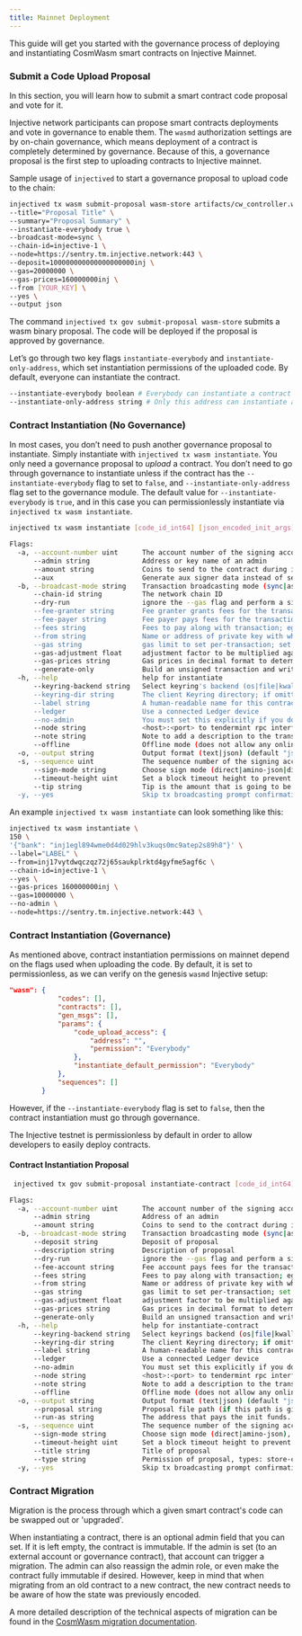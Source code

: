 ```yaml
---
title: Mainnet Deployment
---
```


This guide will get you started with the governance process of deploying and instantiating CosmWasm smart contracts on Injective Mainnet.

### Submit a Code Upload Proposal

In this section, you will learn how to submit a smart contract code proposal and vote for it.

Injective network participants can propose smart contracts deployments and vote in governance to enable them. The `wasmd` authorization settings are by on-chain governance, which means deployment of a contract is completely determined by governance. Because of this, a governance proposal is the first step to uploading contracts to Injective mainnet.

Sample usage of `injectived` to start a governance proposal to upload code to the chain:

```bash
injectived tx wasm submit-proposal wasm-store artifacts/cw_controller.wasm
--title="Proposal Title" \
--summary="Proposal Summary" \
--instantiate-everybody true \
--broadcast-mode=sync \
--chain-id=injective-1 \
--node=https://sentry.tm.injective.network:443 \
--deposit=100000000000000000000inj \
--gas=20000000 \
--gas-prices=160000000inj \
--from [YOUR_KEY] \
--yes \
--output json
```

The command `injectived tx gov submit-proposal wasm-store` submits a wasm binary proposal. The code will be deployed if the proposal is approved by governance.

Let’s go through two key flags `instantiate-everybody` and `instantiate-only-address`, which set instantiation permissions of the uploaded code. By default, everyone can instantiate the contract.

```bash
--instantiate-everybody boolean # Everybody can instantiate a contract from the code, optional
--instantiate-only-address string # Only this address can instantiate a contract instance from the code
```

### Contract Instantiation (No Governance)

In most cases, you don’t need to push another governance proposal to instantiate. Simply instantiate with `injectived tx wasm instantiate`. You only need a governance proposal to _upload_ a contract. You don’t need to go through governance to instantiate unless if the contract has the `--instantiate-everybody` flag to set to `false`, and `--instantiate-only-address` flag set to the governance module. The default value for `--instantiate-everybody` is `true`, and in this case you can permissionlessly instantiate via `injectived tx wasm instantiate`.

```bash
injectived tx wasm instantiate [code_id_int64] [json_encoded_init_args] --label [text] --admin [address,optional] --amount [coins,optional]  [flags]
```

```bash
Flags:
  -a, --account-number uint      The account number of the signing account (offline mode only)
      --admin string             Address or key name of an admin
      --amount string            Coins to send to the contract during instantiation
      --aux                      Generate aux signer data instead of sending a tx
  -b, --broadcast-mode string    Transaction broadcasting mode (sync|async) (default "sync")
      --chain-id string          The network chain ID
      --dry-run                  ignore the --gas flag and perform a simulation of a transaction, but don't broadcast it (when enabled, the local Keybase is not accessible)
      --fee-granter string       Fee granter grants fees for the transaction
      --fee-payer string         Fee payer pays fees for the transaction instead of deducting from the signer
      --fees string              Fees to pay along with transaction; eg: 10uatom
      --from string              Name or address of private key with which to sign
      --gas string               gas limit to set per-transaction; set to "auto" to calculate sufficient gas automatically. Note: "auto" option doesn't always report accurate results. Set a valid coin value to adjust the result. Can be used instead of "fees". (default 200000)
      --gas-adjustment float     adjustment factor to be multiplied against the estimate returned by the tx simulation; if the gas limit is set manually this flag is ignored  (default 1)
      --gas-prices string        Gas prices in decimal format to determine the transaction fee (e.g. 0.1uatom)
      --generate-only            Build an unsigned transaction and write it to STDOUT (when enabled, the local Keybase only accessed when providing a key name)
  -h, --help                     help for instantiate
      --keyring-backend string   Select keyring's backend (os|file|kwallet|pass|test|memory) (default "os")
      --keyring-dir string       The client Keyring directory; if omitted, the default 'home' directory will be used
      --label string             A human-readable name for this contract in lists
      --ledger                   Use a connected Ledger device
      --no-admin                 You must set this explicitly if you don't want an admin
      --node string              <host>:<port> to tendermint rpc interface for this chain (default "tcp://localhost:26657")
      --note string              Note to add a description to the transaction (previously --memo)
      --offline                  Offline mode (does not allow any online functionality)
  -o, --output string            Output format (text|json) (default "json")
  -s, --sequence uint            The sequence number of the signing account (offline mode only)
      --sign-mode string         Choose sign mode (direct|amino-json|direct-aux), this is an advanced feature
      --timeout-height uint      Set a block timeout height to prevent the tx from being committed past a certain height
      --tip string               Tip is the amount that is going to be transferred to the fee payer on the target chain. This flag is only valid when used with --aux, and is ignored if the target chain didn't enable the TipDecorator
  -y, --yes                      Skip tx broadcasting prompt confirmation
```

An example `injectived tx wasm instantiate` can look something like this:

```bash
injectived tx wasm instantiate \
150 \
'{"bank": "inj1egl894wme0d4d029hlv3kuqs0mc9atep2s89h8"}' \
--label="LABEL" \
--from=inj17vytdwqczqz72j65saukplrktd4gyfme5agf6c \
--chain-id=injective-1 \
--yes \
--gas-prices 160000000inj \
--gas=10000000 \
--no-admin \
--node=https://sentry.tm.injective.network:443 \
```

### Contract Instantiation (Governance)

As mentioned above, contract instantiation permissions on mainnet depend on the flags used when uploading the code. By default, it is set to permissionless, as we can verify on the genesis `wasmd` Injective setup:

```json
"wasm": {
            "codes": [],
            "contracts": [],
            "gen_msgs": [],
            "params": {
                "code_upload_access": {
                    "address": "",
                    "permission": "Everybody"
                },
                "instantiate_default_permission": "Everybody"
            },
            "sequences": []
        }
```

However, if the `--instantiate-everybody` flag is set to `false`, then the contract instantiation must go through governance.

<Callout icon="info" color="#07C1FF" iconType="regular">
The Injective testnet is permissionless by default in order to allow developers to easily deploy contracts.
</Callout>

#### Contract Instantiation Proposal

```bash
 injectived tx gov submit-proposal instantiate-contract [code_id_int64] [json_encoded_init_args] --label [text] --title [text] --description [text] --run-as [address] --admin [address,optional] --amount [coins,optional] [flags]
```

```bash
Flags:
  -a, --account-number uint      The account number of the signing account (offline mode only)
      --admin string             Address of an admin
      --amount string            Coins to send to the contract during instantiation
  -b, --broadcast-mode string    Transaction broadcasting mode (sync|async|block) (default "sync")
      --deposit string           Deposit of proposal
      --description string       Description of proposal
      --dry-run                  ignore the --gas flag and perform a simulation of a transaction, but dont broadcast it (when enabled, the local Keybase is not accessible)
      --fee-account string       Fee account pays fees for the transaction instead of deducting from the signer
      --fees string              Fees to pay along with transaction; eg: 10uatom
      --from string              Name or address of private key with which to sign
      --gas string               gas limit to set per-transaction; set to "auto" to calculate sufficient gas automatically (default 200000)
      --gas-adjustment float     adjustment factor to be multiplied against the estimate returned by the tx simulation; if the gas limit is set manually this flag is ignored  (default 1)
      --gas-prices string        Gas prices in decimal format to determine the transaction fee (e.g. 0.1uatom)
      --generate-only            Build an unsigned transaction and write it to STDOUT (when enabled, the local Keybase is not accessible)
  -h, --help                     help for instantiate-contract
      --keyring-backend string   Select keyrings backend (os|file|kwallet|pass|test|memory) (default "os")
      --keyring-dir string       The client Keyring directory; if omitted, the default 'home' directory will be used
      --label string             A human-readable name for this contract in lists
      --ledger                   Use a connected Ledger device
      --no-admin                 You must set this explicitly if you dont want an admin
      --node string              <host>:<port> to tendermint rpc interface for this chain (default "tcp://localhost:26657")
      --note string              Note to add a description to the transaction (previously --memo)
      --offline                  Offline mode (does not allow any online functionality
  -o, --output string            Output format (text|json) (default "json")
      --proposal string          Proposal file path (if this path is given, other proposal flags are ignored)
      --run-as string            The address that pays the init funds. It is the creator of the contract and passed to the contract as sender on proposal execution
  -s, --sequence uint            The sequence number of the signing account (offline mode only)
      --sign-mode string         Choose sign mode (direct|amino-json), this is an advanced feature
      --timeout-height uint      Set a block timeout height to prevent the tx from being committed past a certain height
      --title string             Title of proposal
      --type string              Permission of proposal, types: store-code/instantiate/migrate/update-admin/clear-admin/text/parameter_change/software_upgrade
  -y, --yes                      Skip tx broadcasting prompt confirmation
```

### Contract Migration

Migration is the process through which a given smart contract's code can be swapped out or 'upgraded'.

When instantiating a contract, there is an optional admin field that you can set. If it is left empty, the contract is immutable. If the admin is set (to an external account or governance contract), that account can trigger a migration. The admin can also reassign the admin role, or even make the contract fully immutable if desired. However, keep in mind that when migrating from an old contract to a new contract, the new contract needs to be aware of how the state was previously encoded.

A more detailed description of the technical aspects of migration can be found in the [CosmWasm migration documentation](https://docs.cosmwasm.com/docs/smart-contracts/migration).
